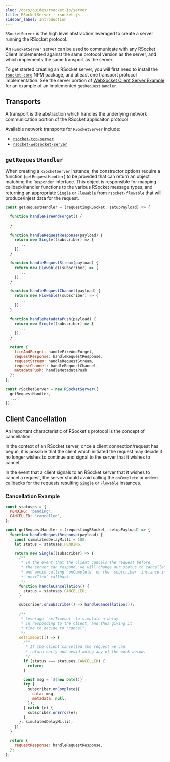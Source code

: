 ```yaml
---
slug: /docs/guides/rsocket-js/server
title: RSocketServer - rsocket-js
sidebar_label: Introduction
---
```


`RSocketServer` is the high level abstraction leveraged to create a server running the RSocket protocol.

An `RSocketServer` server can be used to communicate with any RSocket Client implemented against the same protocol version as the server, and which implements the same transport as the server.

To get started creating an RSocket server, you will first need to install the [`rsocket-core`](https://www.npmjs.com/package/rsocket-core) NPM package, and atleast one transport protocol implementation. See the server portion of [WebSocket Client Server Example](/docs/guides/rsocket-js#server-example) for an example of an implemented `getRequestHandler`.

## Transports

A transport is the abstraction which handles the underlying network communication portion of the RSocket applicaiton protocol.

Available network transports for `RSocketServer` include:

- [`rsocket-tcp-server`](./rsocket-tcp-server.mdx)
- [`rsocket-websocket-server`](./rsocket-websocket-server.mdx)

## `getRequestHandler`

When creating a `RSocketServer` instance, the constructor options require a function (`getRequestHandler`) to be provided that can return an object matching the `Responder` interface. This object is responsible for mapping callback/handler functions to the various RSocket message types, and returning an appropriate [`Single`](../rsocket-flowable/single.mdx) or [`Flowable`](../rsocket-flowable/flowable.mdx) from `rsocket-flowable` that will produce/injest data for the request.

```js
const getRequestHandler = (requestingRSocket, setupPayload) => {

  function handleFireAndForget() {
    ...
  }

  function handleRequestResponse(payload) {
    return new Single((subscriber) => {
      ...
    });
  }

  function handleRequestStream(payload) {
    return new Flowable((subscriber) => {
      ...
    });
  }

  function handleRequestChannel(payload) {
    return new Flowable((subscriber) => {
      ...
    });
  }

  function handleMetadataPush(payload) {
    return new Single((subscriber) => {
      ...
    });
  }

  return {
    fireAndForget: handleFireAndForget,
    requestResponse: handleRequestResponse,
    requestStream: handleRequestStream,
    requestChannel: handleRequestChannel,
    metadataPush: handleMetadataPush
  };
};

const rSocketServer = new RSocketServer({
  getRequestHandler,
  ...
});
```

## Client Cancellation

An important characteristic of RSocket's protocol is the concept of cancellation.

In the context of an RSocket server, once a client connection/request has begun, it is possible that the client which initiated the request may decide it no longer wishes to continue and signal to the server that it wishes to cancel.

In the event that a client signals to an RSocket server that it wishes to cancel a request, the server should avoid calling the `onComplete` or `onNext` callbacks for the requests resulting [`Single`](../rsocket-flowable/single.mdx) or [`Flowable`](../rsocket-flowable/flowable.mdx) instances.

### Cancellation Example

```js
const statuses = {
  PENDING: 'pending',
  CANCELLED: 'cancelled',
};

const getRequestHandler = (requestingRSocket, setupPayload) => {
  function handleRequestResponse(payload) {
    const simulatedDelayMilli = 100;
    let status = statuses.PENDING;

    return new Single((subscriber) => {
      /**
       * In the event that the client cancels the request before
       * the server can respond, we will change our status to cancelled
       * and avoid calling `onComplete` on the `subscriber` instance in the
       * `nextTick` callback.
       */
      function handleCancellation() {
        status = statuses.CANCELLED;
      }

      subscriber.onSubscribe(() => handleCancellation());

      /**
       * Leverage `setTimeout` to simulate a delay
       * in responding to the client, and thus giving it
       * time to decide to "cancel".
       */
      setTimeout(() => {
        /**
         * If the client cancelled the request we can
         * return early and avoid doing any of the work below.
         */
        if (status === statuses.CANCELLED) {
          return;
        }

        const msg = `${new Date()}`;
        try {
          subscriber.onComplete({
            data: msg,
            metadata: null,
          });
        } catch (e) {
          subscriber.onError(e);
        }
      }, simulatedDelayMilli);
    });
  }

  return {
    requestResponse: handleRequestResponse,
  };
};
```
